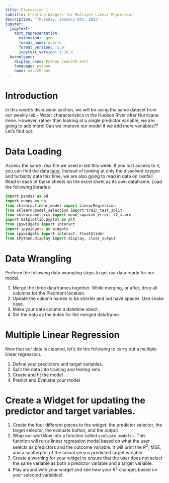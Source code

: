 ```yaml
---
title: Discussion 1
subtitle: Creating Widgets for Multiple Linear Regression
description: 'Thursday, January 9th, 2025'
jupyter:
  jupytext:
    text_representation:
      extension: .qmd
      format_name: quarto
      format_version: '1.0'
      jupytext_version: 1.16.4
  kernelspec:
    display_name: Python (eds220-env)
    language: python
    name: eds220-env
---
```


# Introduction

In this week's discussion section, we will be using the same dataset from our weekly lab - Water characteristics in the Hudson River after Hurricane Irene. However, rather than looking at a single predictor variable, we are going to add more! Can we improve our model if we add more variables?? Let's find out. 

# Data Loading

Access the same .xlsx file we used in lab this week. If you lost access to it, you can find the data [here](https://docs.google.com/spreadsheets/d/1MsSf679OsQpt4y6btV3tLPf-i8_bdoTZ/edit?gid=511934884#gid=511934884). Instead of looking at only the dissolved oxygen and turbidity data this time, we are also going to read in data on rainfall. Read in each of these sheets on the excel sheet as its own dataframe. Load the following libraries: 

```python
import pandas as pd
import numpy as np
from sklearn.linear_model import LinearRegression
from sklearn.model_selection import train_test_split
from sklearn.metrics import mean_squared_error, r2_score
import matplotlib.pyplot as plt
from ipywidgets import interact
import ipywidgets as widgets
from ipywidgets import interact, FloatSlider
from IPython.display import display, clear_output
```

# Data Wrangling
Perform the following data wrangling steps to get our data ready for our model. 


1. Merge the three dataframes together. While merging, or after, drop all columns for the Piedmont location. 
2. Update the column names to be shorter and not have spaces. Use snake case.
3. Make your date column a datetime obect.
4. Set the data as the index for the merged dataframe. 


# Multiple Linear Regression
Now that our data is cleaned, let's do the following to carry out a multiple linear regression. 

1. Define your predictors and target variables.
2. Split the data into training and testing sets
3. Create and fit the model
4. Predict and Evaluate your model


# Create a Widget for updating the predictor and target variables. 

1. Create the four different pieces to the widget: the predictor selector, the target selector, the evaluate button, and the output
2. Wrap our worfklow into a function called `evaluate_model()`. This function will run a linear regression model based on what the user selects as predictors and the outcome variable. It will print the $R^2$, MSE, and a scatterplot of the actual versus predicted target variable.
3. Create a warning for your widget to ensure that the user does not select the same variable as both a predictor variable and a target variable.
4. Play around with your widget and see how your $R^2$ changes based on your selected variables! 
